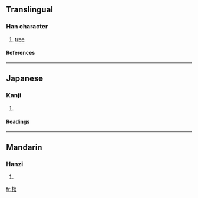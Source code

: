 ==Translingual==
===Han character===
{{Han char|rn=75|rad=木|as=08|sn=12|four=4998<sub>9</sub>|canj=木火火 (DFF)}}
# [[tree]]
====References====
{{Han ref|kx=0534.040|dkj=14967|dj=0922.030|hdz=21238.050|uh=68EA|ud=26858|bh=D9B0|bd=55728}}

----
==Japanese==
===Kanji===
{{ja-kanji|grade=|rs=木08}}
# {{defn|Japanese}} 
====Readings====
{{ja-readings|on=[[えん]] (en), [[せん]] (sen)|kun=}}

----
==Mandarin==
===Hanzi===
{{cmn-hanzi|pin=[[yǎn]] (yan3)|wg=yen<sup>3</sup>}}
# {{defn|Mandarin}}

[[fr:棪]]